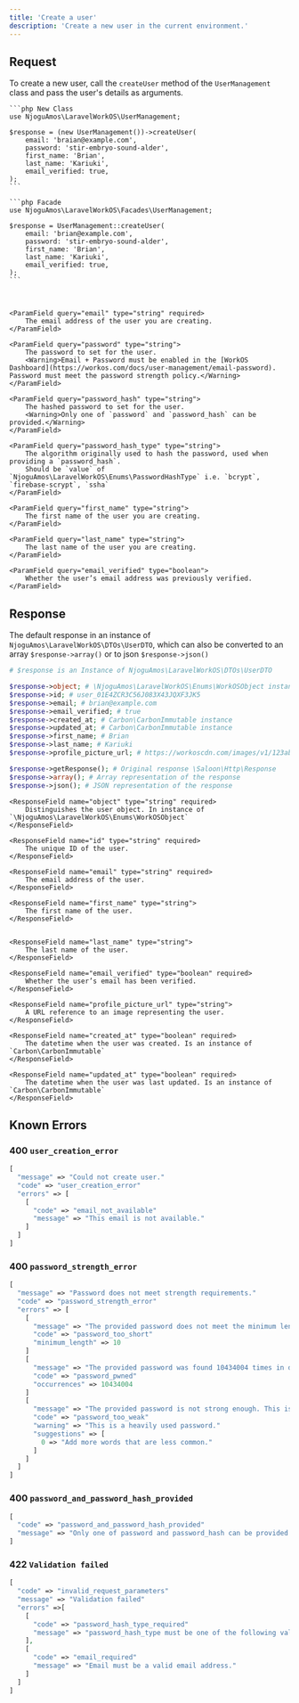 ```yaml
---
title: 'Create a user'
description: 'Create a new user in the current environment.'
---
```


## Request

To create a new user, call the `createUser` method of the `UserManagement` class and pass the user's details as arguments.

<CodeGroup>

    ```php New Class
    use NjoguAmos\LaravelWorkOS\UserManagement;

    $response = (new UserManagement())->createUser(
        email: 'braian@example.com',
        password: 'stir-embryo-sound-alder',
        first_name: 'Brian',
        last_name: 'Kariuki',
        email_verified: true,
    );
    ```

    ```php Facade
    use NjoguAmos\LaravelWorkOS\Facades\UserManagement;

    $response = UserManagement::createUser(
        email: 'brian@example.com',
        password: 'stir-embryo-sound-alder',
        first_name: 'Brian',
        last_name: 'Kariuki',
        email_verified: true,
    );
    ```
</CodeGroup>

<br/>

<Accordion title="Parameters">

    <ParamField query="email" type="string" required>
        The email address of the user you are creating.
    </ParamField>

    <ParamField query="password" type="string">
        The password to set for the user.
        <Warning>Email + Password must be enabled in the [WorkOS Dashboard](https://workos.com/docs/user-management/email-password). Password must meet the password strength policy.</Warning>
    </ParamField>

    <ParamField query="password_hash" type="string">
        The hashed password to set for the user.
        <Warning>Only one of `password` and `password_hash` can be provided.</Warning>
    </ParamField>

    <ParamField query="password_hash_type" type="string">
        The algorithm originally used to hash the password, used when providing a `password_hash`.
        Should be `value` of `NjoguAmos\LaravelWorkOS\Enums\PasswordHashType` i.e. `bcrypt`, `firebase-scrypt`, `ssha`
    </ParamField>

    <ParamField query="first_name" type="string">
        The first name of the user you are creating.
    </ParamField>

    <ParamField query="last_name" type="string">
        The last name of the user you are creating.
    </ParamField>

    <ParamField query="email_verified" type="boolean">
        Whether the user’s email address was previously verified.
    </ParamField>

</Accordion>


## Response

The default response in an instance of `NjoguAmos\LaravelWorkOS\DTOs\UserDTO`, which can also be converted to an array `$response->array()` or to json `$response->json()`

```php
# $response is an Instance of NjoguAmos\LaravelWorkOS\DTOs\UserDTO

$response->object; # \NjoguAmos\LaravelWorkOS\Enums\WorkOSObject instance
$response->id; # user_01E4ZCR3C56J083X43JQXF3JK5
$response->email; # brian@example.com
$response->email_verified; # true
$response->created_at; # Carbon\CarbonImmutable instance
$response->updated_at; # Carbon\CarbonImmutable instance
$response->first_name; # Brian
$response->last_name; # Kariuki
$response->profile_picture_url; # https://workoscdn.com/images/v1/123abc

$response->getResponse(); # Original response \Saloon\Http\Response
$response->array(); # Array representation of the response
$response->json(); # JSON representation of the response
```

<Accordion title="Response Parameters">

    <ResponseField name="object" type="string" required>
        Distinguishes the user object. In instance of `\NjoguAmos\LaravelWorkOS\Enums\WorkOSObject`
    </ResponseField>

    <ResponseField name="id" type="string" required>
        The unique ID of the user.
    </ResponseField>

    <ResponseField name="email" type="string" required>
        The email address of the user.
    </ResponseField>

    <ResponseField name="first_name" type="string">
        The first name of the user.
    </ResponseField>


    <ResponseField name="last_name" type="string">
        The last name of the user.
    </ResponseField>

    <ResponseField name="email_verified" type="boolean" required>
        Whether the user’s email has been verified.
    </ResponseField>

    <ResponseField name="profile_picture_url" type="string">
        A URL reference to an image representing the user.
    </ResponseField>

    <ResponseField name="created_at" type="boolean" required>
        The datetime when the user was created. Is an instance of `Carbon\CarbonImmutable`
    </ResponseField>

    <ResponseField name="updated_at" type="boolean" required>
        The datetime when the user was last updated. Is an instance of `Carbon\CarbonImmutable`
    </ResponseField>

</Accordion>

## Known Errors

### 400 `user_creation_error`

```php
[
  "message" => "Could not create user."
  "code" => "user_creation_error"
  "errors" => [
    [
      "code" => "email_not_available"
      "message" => "This email is not available."
    ]
  ]
]
```

### 400 `password_strength_error`

```php
[
  "message" => "Password does not meet strength requirements."
  "code" => "password_strength_error"
  "errors" => [
    [
      "message" => "The provided password does not meet the minimum length requirements. Please try a password with 10 or more characters."
      "code" => "password_too_short"
      "minimum_length" => 10
    ]
    [
      "message" => "The provided password was found 10434004 times in data breaches and is not safe to be used."
      "code" => "password_pwned"
      "occurrences" => 10434004
    ]
    [
      "message" => "The provided password is not strong enough. This is a heavily used password."
      "code" => "password_too_weak"
      "warning" => "This is a heavily used password."
      "suggestions" => [
        0 => "Add more words that are less common."
      ]
    ]
  ]
]
```

### 400 `password_and_password_hash_provided`
```php
[
  "code" => "password_and_password_hash_provided"
  "message" => "Only one of password and password_hash can be provided."
]
```

### 422 `Validation failed`
```php
[
  "code" => "invalid_request_parameters"
  "message" => "Validation failed"
  "errors" =>[
    [
      "code" => "password_hash_type_required"
      "message" => "password_hash_type must be one of the following values: bcrypt, firebase-scrypt, ssha"
    ],
    [
      "code" => "email_required"
      "message" => "Email must be a valid email address."
    ]
  ]
]
```
